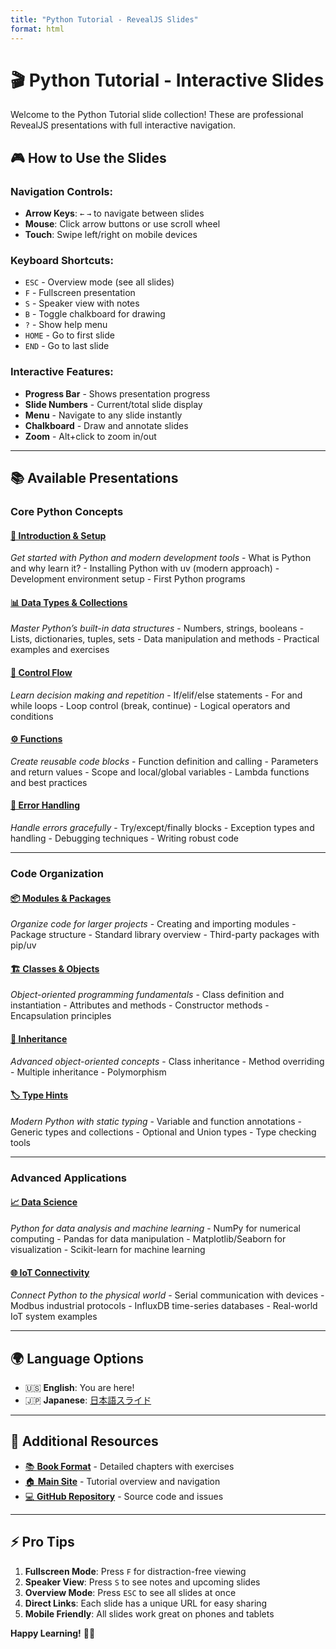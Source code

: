```yaml
---
title: "Python Tutorial - RevealJS Slides"
format: html
---
```


# 🎬 Python Tutorial - Interactive Slides

Welcome to the Python Tutorial slide collection! These are professional RevealJS presentations with full interactive navigation.

## 🎮 How to Use the Slides

### **Navigation Controls:**
- **Arrow Keys**: `←` `→` to navigate between slides
- **Mouse**: Click arrow buttons or use scroll wheel
- **Touch**: Swipe left/right on mobile devices

### **Keyboard Shortcuts:**
- `ESC` - Overview mode (see all slides)
- `F` - Fullscreen presentation
- `S` - Speaker view with notes
- `B` - Toggle chalkboard for drawing
- `?` - Show help menu
- `HOME` - Go to first slide
- `END` - Go to last slide

### **Interactive Features:**
- **Progress Bar** - Shows presentation progress
- **Slide Numbers** - Current/total slide display
- **Menu** - Navigate to any slide instantly
- **Chalkboard** - Draw and annotate slides
- **Zoom** - Alt+click to zoom in/out

---

## 📚 Available Presentations

### **Core Python Concepts**

#### [🚀 Introduction & Setup](01-intro.html)
*Get started with Python and modern development tools*
- What is Python and why learn it?
- Installing Python with uv (modern approach)
- Development environment setup
- First Python programs

#### [📊 Data Types & Collections](02-data-types.html)
*Master Python's built-in data structures*
- Numbers, strings, booleans
- Lists, dictionaries, tuples, sets
- Data manipulation and methods
- Practical examples and exercises

#### [🔀 Control Flow](03-control-flow.html)
*Learn decision making and repetition*
- If/elif/else statements
- For and while loops
- Loop control (break, continue)
- Logical operators and conditions

#### [⚙️ Functions](04-functions.html)
*Create reusable code blocks*
- Function definition and calling
- Parameters and return values
- Scope and local/global variables
- Lambda functions and best practices

#### [🚨 Error Handling](05-error-handling.html)
*Handle errors gracefully*
- Try/except/finally blocks
- Exception types and handling
- Debugging techniques
- Writing robust code

---

### **Code Organization**

#### [📦 Modules & Packages](06-modules.html)
*Organize code for larger projects*
- Creating and importing modules
- Package structure
- Standard library overview
- Third-party packages with pip/uv

#### [🏗️ Classes & Objects](07-classes.html)
*Object-oriented programming fundamentals*
- Class definition and instantiation
- Attributes and methods
- Constructor methods
- Encapsulation principles

#### [🔗 Inheritance](08-inheritance.html)
*Advanced object-oriented concepts*
- Class inheritance
- Method overriding
- Multiple inheritance
- Polymorphism

#### [🏷️ Type Hints](09-type-hints.html)
*Modern Python with static typing*
- Variable and function annotations
- Generic types and collections
- Optional and Union types
- Type checking tools

---

### **Advanced Applications**

#### [📈 Data Science](12-data-science.html)
*Python for data analysis and machine learning*
- NumPy for numerical computing
- Pandas for data manipulation
- Matplotlib/Seaborn for visualization
- Scikit-learn for machine learning

#### [🌐 IoT Connectivity](14-iot-connectivity.html)
*Connect Python to the physical world*
- Serial communication with devices
- Modbus industrial protocols
- InfluxDB time-series databases
- Real-world IoT system examples

---

## 🌍 Language Options

- 🇺🇸 **English**: You are here!
- 🇯🇵 **Japanese**: [日本語スライド](../ja/slides/)

---

## 📖 Additional Resources

- [📚 **Book Format**](../book/) - Detailed chapters with exercises
- [🏠 **Main Site**](../) - Tutorial overview and navigation
- [💻 **GitHub Repository**](https://github.com/Ameyanagi/python-tutorial) - Source code and issues

---

## ⚡ Pro Tips

1. **Fullscreen Mode**: Press `F` for distraction-free viewing
2. **Speaker View**: Press `S` to see notes and upcoming slides
3. **Overview Mode**: Press `ESC` to see all slides at once
4. **Direct Links**: Each slide has a unique URL for easy sharing
5. **Mobile Friendly**: All slides work great on phones and tablets

**Happy Learning!** 🐍✨